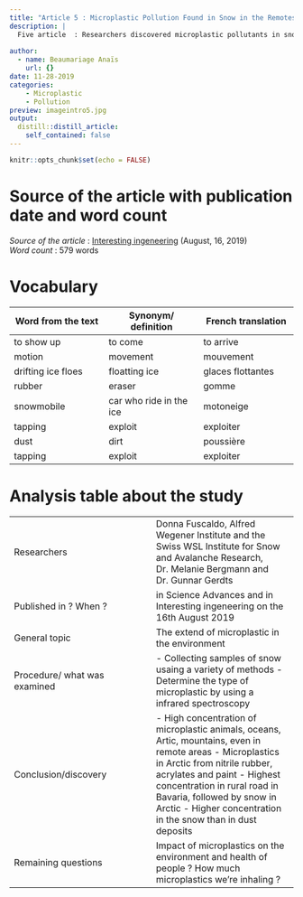 ```yaml
---
title: "Article 5 : Microplastic Pollution Found in Snow in the Remotest Corners of the World "
description: | 
  Five article  : Researchers discovered microplastic pollutants in snow located in the Arctic and the Alps.
  
author:
  - name: Beaumariage Anaïs
    url: {}
date: 11-28-2019
categories: 
    - Microplastic
    - Pollution
preview: imageintro5.jpg
output:
  distill::distill_article:
    self_contained: false
---
```


```r
knitr::opts_chunk$set(echo = FALSE)
```

# Source of the article with publication date and word count

*Source of the article* : [Interesting ingeneering](https://amp.interestingengineering.com/microplastic-pollution-found-in-snow-in-the-remotest-corners-of-the-world?fbclid=IwAR2BrdWO-8u270Y_DJlmE4D62FTyrOmNFEJ1iQw4lek5HkXlU7JUg7WgJFw) (August, 16, 2019)  
*Word count* : 579 words  

# Vocabulary  
| Word from the text    | Synonym/ definition    | French translation    |
| --- | --- | --- |
| to show up     | to come   | to arrive    |
| motion    | movement    | mouvement    |
| drifting ice floes    | floatting ice    | glaces flottantes    |
| rubber    | eraser    | gomme    |
| snowmobile    | car who ride in the ice    | motoneige    |
| tapping    | exploit    | exploiter    |
| dust    | dirt    | poussière    |
| tapping    | exploit    | exploiter    |


# Analysis table about the study
|     |     |
| --- | --- |
|  Researchers   |Donna Fuscaldo,  Alfred Wegener Institute and the Swiss WSL Institute for Snow and Avalanche Research,  Dr. Melanie Bergmann and Dr. Gunnar Gerdts  |
| Published in ? When ?    | in  Science Advances and in Interesting ingeneering on the 16th August 2019   |
| General topic    | The extend of microplastic in the environment    |
| Procedure/ what was examined    |  - Collecting samples of snow usaing a variety of methods   - Determine the type of microplastic by using a infrared spectroscopy   |
| Conclusion/discovery    | - High concentration of microplastic  animals, oceans, Artic, mountains, even in remote areas  - Microplastics in Arctic from nitrile rubber, acrylates and paint  - Highest concentration in rural road in Bavaria, followed by snow in Arctic  - Higher concentration in the snow than in dust deposits   |
| Remaining questions    |  Impact of microplastics on the environment and health of people ?  How much microplastics we're inhaling ?   |


